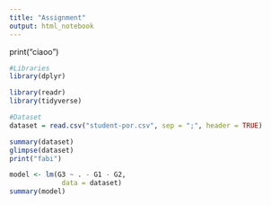 ```yaml
---
title: "Assignment"
output: html_notebook
---
```

print("ciaoo")

```r
#Libraries
library(dplyr)

library(readr)
library(tidyverse)

#Dataset
dataset = read.csv("student-por.csv", sep = ";", header = TRUE)

```
```r
summary(dataset)
glimpse(dataset)
print("fabi")

```
```r

model <- lm(G3 ~ . - G1 - G2,
             data = dataset)
summary(model)
```

